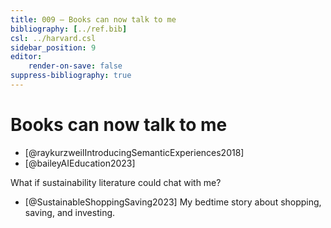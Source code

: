 ```yaml
---
title: 009 — Books can now talk to me
bibliography: [../ref.bib]
csl: ../harvard.csl
sidebar_position: 9
editor:
    render-on-save: false
suppress-bibliography: true
---
```


# Books can now talk to me

- [@raykurzweilIntroducingSemanticExperiences2018]
- [@baileyAIEducation2023]

What if sustainability literature could chat with me?

- [@SustainableShoppingSaving2023] My bedtime story about shopping, saving, and investing.